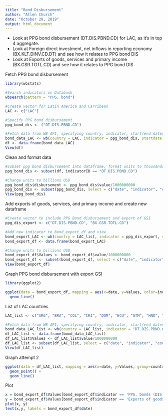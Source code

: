 ```yaml
---
title: "Bond Disbursement"
author: "Allen Church"
date: "October 29, 2019"
output: html_document
---
```

- Look at PPG bond disbursement (DT.DIS.PBND.CD) for LAC, as it's in top 4 aggregate.
- Look at Foreign direct investment, net inflows in reporting economy (BX.KLT.DINV.CD.DT) and see how it relates to PPG bond DIS
- Look at Exports of goods, services and primary income (BX.GSR.TOTL.CD) and see how it relates to PPG bond DIS

Fetch PPG bond disbursement 
```r
library(wbstats)

#Search indicators on Databank
wbsearch(pattern = "PPG, bond")

#Create vector for Latin America and Carribean
LAC <- c("LAC")

#Specify PPG bond disbursement
ppg_bond_dis <- ("DT.DIS.PBND.CD")

#Fetch data from WB API, specifying country, indicator, start/end dates and put into dataframe
bond_data_LAC <- wb(country = LAC, indicator = ppg_bond_dis, startdate = 2014, enddate = 2018, POSIXct = TRUE)
df <- data.frame(bond_data_LAC)
View(df)
```


Clean and format data
```r
#Subset ppg bond disbursement into dataframe, format units to thousands, subset
ppg_bond_dis <- subset(df, indicatorID == "DT.DIS.PBND.CD")

#Change units to billions USD
ppg_bond_dis$disbursement <- ppg_bond_dis$value/1000000000
ppg_bond_dis <- subset(ppg_bond_dis, select = c("date", "indicator", "country", "disbursement"))
View(ppg_bond_dis)
```


Add exports of goods, services, and primary income and create new dataframe
```r
#Create vector to include PPG Bond disbursement and export of GSI
ppg_dis_export <- c("DT.DIS.PBND.CD", "BX.GSR.TOTL.CD")

#Add new indicator to bond_export_df and view
bond_export_LAC <- wb(country = LAC_list, indicator = ppg_dis_export, startdate = 2014, enddate = 2018, POSIXct = TRUE)
bond_export_df <- data.frame(bond_export_LAC)

#Change units to billions USD
bond_export_df$Values <- bond_export_df$value/1000000000
bond_export_df <- subset(bond_export_df, select = c("date", "indicator", "country", "Values"))
View(bond_export_df)
```

Graph PPG bond disbursement with export GSI
```r
library(ggplot2)

ggplot(data = bond_export_df, mapping = aes(x=date, y=Values, color=indicator)) +
  geom_line()

```

List of LAC countries
```r
LAC_list <- c("ARG", "BRA", "COL", "CRI", "DOM", "ECU", "GTM", "HND", "MEX", "PRY")

#Fetch data from WB API, specifying country, indicator, start/end dates and put into dataframe
bond_data_LAC_list <- wb(country = LAC_list, indicator = "DT.DIS.PBND.CD", startdate = 2014, enddate = 2018, POSIXct = TRUE)
df_LAC_list <- data.frame(bond_data_LAC_list)
df_LAC_list$Values <- df_LAC_list$value/1000000000
df_LAC_list <- subset(df_LAC_list, select = c("date", "indicator", "country", "Values"))
View(df_LAC_list)
```

Graph attempt 2
```r
ggplot(data = df_LAC_list, mapping = aes(x=date, y=Values, group=country, color=country)) +
  geom_point() + 
  geom_line()

```

Plot
```r
x = bond_export_df$Values[bond_export_df$indicator == 'PPG, bonds (DIS, current US$)']
y = bond_export_df$Values[bond_export_df$indicator == 'Exports of goods, services and primary income (BoP, current US$)']
plot(x, y)
text(x,y, labels = bond_export_df$date)
```


